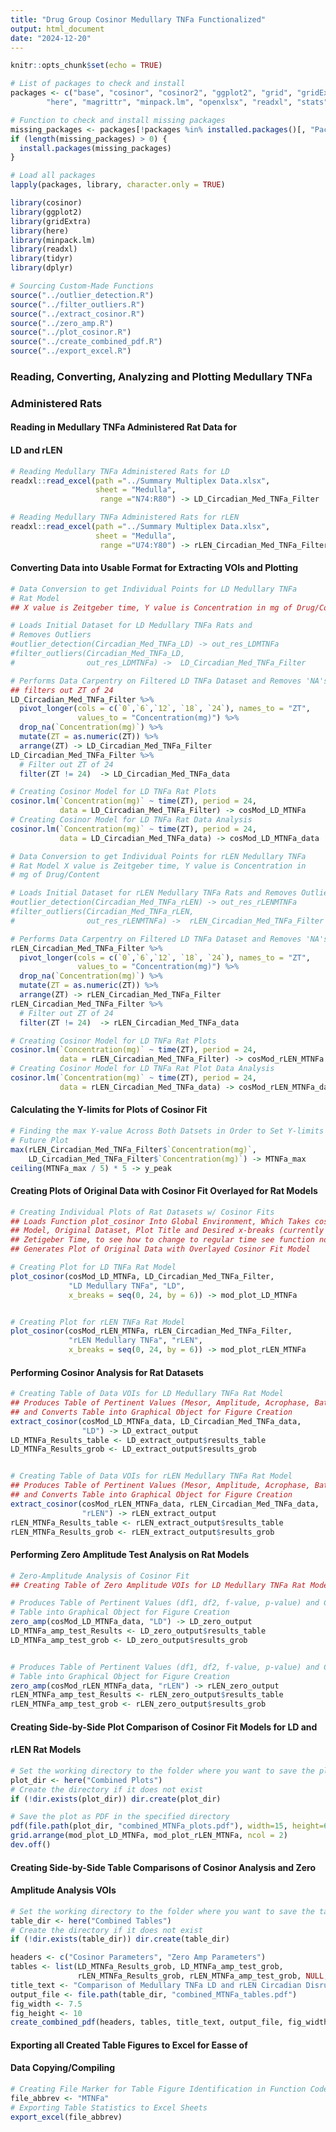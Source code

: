 ```yaml
---
title: "Drug Group Cosinor Medullary TNFa Functionalized"
output: html_document
date: "2024-12-20"
---
```


```r
knitr::opts_chunk$set(echo = TRUE)

# List of packages to check and install
packages <- c("base", "cosinor", "cosinor2", "ggplot2", "grid", "gridExtra",
        "here", "magrittr", "minpack.lm", "openxlsx", "readxl", "stats", "tidyr", "dplyr")

# Function to check and install missing packages
missing_packages <- packages[!packages %in% installed.packages()[, "Package"]]
if (length(missing_packages) > 0) {
  install.packages(missing_packages)
}

# Load all packages
lapply(packages, library, character.only = TRUE)

library(cosinor)
library(ggplot2)
library(gridExtra)
library(here)
library(minpack.lm)
library(readxl)
library(tidyr)
library(dplyr)
```


```r
# Sourcing Custom-Made Functions
source("../outlier_detection.R")
source("../filter_outliers.R")
source("../extract_cosinor.R")
source("../zero_amp.R")
source("../plot_cosinor.R")
source("../create_combined_pdf.R")
source("../export_excel.R")
```


### Reading, Converting, Analyzing and Plotting Medullary TNFa 
### Administered Rats 
#### Reading in Medullary TNFa Administered Rat Data for 
#### LD and rLEN
```r
# Reading Medullary TNFa Administered Rats for LD
readxl::read_excel(path ="../Summary Multiplex Data.xlsx",
                   sheet = "Medulla",
                    range ="N74:R80") -> LD_Circadian_Med_TNFa_Filter

# Reading Medullary TNFa Administered Rats for rLEN
readxl::read_excel(path ="../Summary Multiplex Data.xlsx",
                   sheet = "Medulla",
                    range ="U74:Y80") -> rLEN_Circadian_Med_TNFa_Filter
```


#### Converting Data into Usable Format for Extracting VOIs and Plotting
```r
# Data Conversion to get Individual Points for LD Medullary TNFa 
# Rat Model
## X value is Zeitgeber time, Y value is Concentration in mg of Drug/Content

# Loads Initial Dataset for LD Medullary TNFa Rats and 
# Removes Outliers
#outlier_detection(Circadian_Med_TNFa_LD) -> out_res_LDMTNFa
#filter_outliers(Circadian_Med_TNFa_LD, 
#                out_res_LDMTNFa) ->  LD_Circadian_Med_TNFa_Filter

# Performs Data Carpentry on Filtered LD TNFa Dataset and Removes 'NA's,
## filters out ZT of 24
LD_Circadian_Med_TNFa_Filter %>%
  pivot_longer(cols = c(`0`,`6`,`12`, `18`, `24`), names_to = "ZT", 
               values_to = "Concentration(mg)") %>%
  drop_na(`Concentration(mg)`) %>%
  mutate(ZT = as.numeric(ZT)) %>%
  arrange(ZT) -> LD_Circadian_Med_TNFa_Filter
LD_Circadian_Med_TNFa_Filter %>%
  # Filter out ZT of 24
  filter(ZT != 24)  -> LD_Circadian_Med_TNFa_data

# Creating Cosinor Model for LD TNFa Rat Plots
cosinor.lm(`Concentration(mg)` ~ time(ZT), period = 24,
           data = LD_Circadian_Med_TNFa_Filter) -> cosMod_LD_MTNFa
# Creating Cosinor Model for LD TNFa Rat Data Analysis
cosinor.lm(`Concentration(mg)` ~ time(ZT), period = 24,
           data = LD_Circadian_Med_TNFa_data) -> cosMod_LD_MTNFa_data
```

```r
# Data Conversion to get Individual Points for rLEN Medullary TNFa 
# Rat Model X value is Zeitgeber time, Y value is Concentration in 
# mg of Drug/Content

# Loads Initial Dataset for rLEN Medullary TNFa Rats and Removes Outliers
#outlier_detection(Circadian_Med_TNFa_rLEN) -> out_res_rLENMTNFa
#filter_outliers(Circadian_Med_TNFa_rLEN, 
#                out_res_rLENMTNFa) ->  rLEN_Circadian_Med_TNFa_Filter

# Performs Data Carpentry on Filtered LD TNFa Dataset and Removes 'NA's
rLEN_Circadian_Med_TNFa_Filter %>%
  pivot_longer(cols = c(`0`,`6`,`12`, `18`, `24`), names_to = "ZT", 
               values_to = "Concentration(mg)") %>%
  drop_na(`Concentration(mg)`) %>%
  mutate(ZT = as.numeric(ZT)) %>%
  arrange(ZT) -> rLEN_Circadian_Med_TNFa_Filter
rLEN_Circadian_Med_TNFa_Filter %>%
  # Filter out ZT of 24
  filter(ZT != 24)  -> rLEN_Circadian_Med_TNFa_data

# Creating Cosinor Model for LD TNFa Rat Plots
cosinor.lm(`Concentration(mg)` ~ time(ZT), period = 24,
           data = rLEN_Circadian_Med_TNFa_Filter) -> cosMod_rLEN_MTNFa
# Creating Cosinor Model for LD TNFa Rat Plot Data Analysis
cosinor.lm(`Concentration(mg)` ~ time(ZT), period = 24,
           data = rLEN_Circadian_Med_TNFa_data) -> cosMod_rLEN_MTNFa_data
```


#### Calculating the Y-limits for Plots of Cosinor Fit
```r
# Finding the max Y-value Across Both Datsets in Order to Set Y-limits of 
# Future Plot
max(rLEN_Circadian_Med_TNFa_Filter$`Concentration(mg)`, 
    LD_Circadian_Med_TNFa_Filter$`Concentration(mg)`) -> MTNFa_max
ceiling(MTNFa_max / 5) * 5 -> y_peak
```


#### Creating Plots of Original Data with Cosinor Fit Overlayed for Rat Models
```r
# Creating Individual Plots of Rat Datasets w/ Cosinor Fits
## Loads Function plot_cosinor Into Global Environment, Which Takes cosMod 
## Model, Original Dataset, Plot Title and Desired x-breaks (currently set for
## Zetigeber Time, to see how to change to regular time see function notes) and
## Generates Plot of Original Data with Overlayed Cosinor Fit Model

# Creating Plot for LD TNFa Rat Model
plot_cosinor(cosMod_LD_MTNFa, LD_Circadian_Med_TNFa_Filter, 
             "LD Medullary TNFa", "LD",
             x_breaks = seq(0, 24, by = 6)) -> mod_plot_LD_MTNFa


# Creating Plot for rLEN TNFa Rat Model
plot_cosinor(cosMod_rLEN_MTNFa, rLEN_Circadian_Med_TNFa_Filter, 
             "rLEN Medullary TNFa", "rLEN",
             x_breaks = seq(0, 24, by = 6)) -> mod_plot_rLEN_MTNFa
```


#### Performing Cosinor Analysis for Rat Datasets
```r
# Creating Table of Data VOIs for LD Medullary TNFa Rat Model
## Produces Table of Pertinent Values (Mesor, Amplitude, Acrophase, Bathyphase)
## and Converts Table into Graphical Object for Figure Creation
extract_cosinor(cosMod_LD_MTNFa_data, LD_Circadian_Med_TNFa_data,
                "LD") -> LD_extract_output
LD_MTNFa_Results_table <- LD_extract_output$results_table
LD_MTNFa_Results_grob <- LD_extract_output$results_grob


# Creating Table of Data VOIs for rLEN Medullary TNFa Rat Model
## Produces Table of Pertinent Values (Mesor, Amplitude, Acrophase, Bathyphase)
## and Converts Table into Graphical Object for Figure Creation
extract_cosinor(cosMod_rLEN_MTNFa_data, rLEN_Circadian_Med_TNFa_data,
                "rLEN") -> rLEN_extract_output
rLEN_MTNFa_Results_table <- rLEN_extract_output$results_table
rLEN_MTNFa_Results_grob <- rLEN_extract_output$results_grob
```


#### Performing Zero Amplitude Test Analysis on Rat Models
```r
# Zero-Amplitude Analysis of Cosinor Fit
## Creating Table of Zero Amplitude VOIs for LD Medullary TNFa Rat Model

# Produces Table of Pertinent Values (df1, df2, f-value, p-value) and Converts 
# Table into Graphical Object for Figure Creation
zero_amp(cosMod_LD_MTNFa_data, "LD") -> LD_zero_output
LD_MTNFa_amp_test_Results <- LD_zero_output$results_table
LD_MTNFa_amp_test_grob <- LD_zero_output$results_grob


# Produces Table of Pertinent Values (df1, df2, f-value, p-value) and Converts 
# Table into Graphical Object for Figure Creation
zero_amp(cosMod_rLEN_MTNFa_data, "rLEN") -> rLEN_zero_output
rLEN_MTNFa_amp_test_Results <- rLEN_zero_output$results_table
rLEN_MTNFa_amp_test_grob <- rLEN_zero_output$results_grob
```


#### Creating Side-by-Side Plot Comparison of Cosinor Fit Models for LD and 
#### rLEN Rat Models
```r
# Set the working directory to the folder where you want to save the plot
plot_dir <- here("Combined Plots")
# Create the directory if it does not exist
if (!dir.exists(plot_dir)) dir.create(plot_dir)  

# Save the plot as PDF in the specified directory
pdf(file.path(plot_dir, "combined_MTNFa_plots.pdf"), width=15, height=6)
grid.arrange(mod_plot_LD_MTNFa, mod_plot_rLEN_MTNFa, ncol = 2)
dev.off()
```


#### Creating Side-by-Side Table Comparisons of Cosinor Analysis and Zero
#### Amplitude Analysis VOIs
```r
# Set the working directory to the folder where you want to save the tables
table_dir <- here("Combined Tables")
# Create the directory if it does not exist
if (!dir.exists(table_dir)) dir.create(table_dir)  

headers <- c("Cosinor Parameters", "Zero Amp Parameters")
tables <- list(LD_MTNFa_Results_grob, LD_MTNFa_amp_test_grob, 
               rLEN_MTNFa_Results_grob, rLEN_MTNFa_amp_test_grob, NULL, NULL)
title_text <- "Comparison of Medullary TNFa LD and rLEN Circadian Disruption Values"
output_file <- file.path(table_dir, "combined_MTNFa_tables.pdf")
fig_width <- 7.5
fig_height <- 10
create_combined_pdf(headers, tables, title_text, output_file, fig_width, fig_height)
```


#### Exporting all Created Table Figures to Excel for Easse of
#### Data Copying/Compiling
```r
# Creating File Marker for Table Figure Identification in Function Code
file_abbrev <- "MTNFa"
# Exporting Table Statistics to Excel Sheets
export_excel(file_abbrev)
```